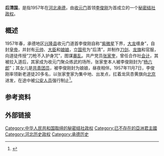 {{Not|后清}}
{{Infobox Former Country
|native_name            = {{lang|zh|后清国}}
|conventional_long_name = 
|common_name            = 
|
|continent              = 亚洲
|region                 = 东亚
|country                = 中华人民共和国
|era                    = 
|status                 = Unrecognized State
|status_text            = [[秘密结社政权|秘密结社政权]]
|empire                 = 
|government_type        = [[政教合一|政教合一]]<br>[[神权政治|神权政治]]<br>[[君主专制|君主专制]]
|
|life_span              = 
|
|year_start             = 1957年
|year_end               = 1957年
|
|year_exile_start       = 
|year_exile_end         = 
|
|event_start            = 
|date_start             = 
|event_end              = 
|date_end               = 11月7日
|
|event1                 = 
|date_event1            = 
|event2                 = 
|date_event2            = 
|event3                 = 
|date_event3            = 
|event4                 = 
|date_event4            = 
|
|event_pre              = 
|date_pre               = 
|event_post             = 
|date_post              = 
|
|p1                     = 中华人民共和国
|flag_p1                = Flag of the People's Republic of China.svg
|
|s1                     = 中华人民共和国
|flag_s1                = Flag of the People's Republic of China.svg
|
|image_flag             = Flag of None.svg
|flag                   = 
|flag_type              = 国旗
|
|image_coat             = Coats of arms of None.svg
|symbol                 = 
|symbol_type            = 国徽
|symbol_type_article    = 
|
|image_map              = 
|image_map_size         = 
|image_map_caption      = 
|
|capital                = 预定首都：[[北京|北京]]<br>根据地：{{CHN}}[[河北省|河北省]][[承德市|承德市]]
|capital_exile          = 
|latd =  |latm =  |latNS =  |longd =  |longm =  |longEW = 
|largest_city           = 
|
|national_motto         = 
|national_anthem        = 
|common_languages       = [[汉语|汉语]]
|demonym                = 
|religion               = [[收元门|收元门]]
|philosophy             = 
|currency               = [[人民币|人民币（CNY／RMB）]]
|currency_code          = CNY／RMB
|
|title_leader           = 国家最高领导人
|leader1                = [[皇帝|皇帝]] [[李俊刚|李俊刚]]
|year_leader1           = 1957年－1957年11月7日
|leader2                = 
|year_leader2           = 
|leader3                = 
|year_leader3           = 
|leader4                = 
|year_leader4           = 
|
|title_representative   = 国家元首
|representative1        = [[皇帝|皇帝]] [[李俊刚|李俊刚]]
|year_representative1   = 1957年－1957年11月7日
|representative2        = 
|year_representative2   = 
|representative3        = 
|year_representative3   = 
|representative4        = 
|year_representative4   = 
|
|title_deputy           = 政府首脑
|deputy1                = 
|year_deputy1           = 
|deputy2                = 
|year_deputy2           = 
|deputy3                = 
|year_deputy3           = 
|deputy4                = 
|year_deputy4           = 
|
|legislature            = 
|house1                 = 
|house2                 = 
|
|stat_year1             = 
|stat_area1             = 
|stat_pop1              = 
|stat_year2             = 
|stat_area2             = 
|stat_pop2              = 
|stat_year3             = 
|stat_area3             = 
|stat_pop3              = 
|stat_year4             = 
|stat_area4             = 
|stat_pop4              = 
|stat_year5             = 
|stat_area5             = 
|stat_pop5              = 
|footnotes              = 
|
|utc_offset             = +8
|cctld                  = 
|calling_code           = 
|today                  = {{CHN}}
}}

'''后清国'''，是指1957年在[[河北|河北]][[承德|承德]]，由[[收元门|收元门]]首领[[李俊刚|李俊刚]]为首成立的一个[[秘密结社政权|秘密结社政权]]。

== 概述 ==
1957年春，承德地区[[兴隆县|兴隆县]]收元门道首李俊刚自称“[[紫微星|紫微星]]下界，[[大龙|大龙]]缠身”，自封[[皇帝|皇帝]]，并封有[[元帅|元帅]]、[[大臣|大臣]]和[[娘娘|娘娘]]，立[[国号|国号]]为“后清”，并制作[[刀剑|刀剑]]、[[龙旗|龙旗]]和官服，向道徒传授“刀枪不入护身咒”，图谋[[暴乱|暴乱]]。共产党员[[张家奎|张家奎]]，曾任合作社[[会计|会计]]，其被拉入道后，其家成为收元门聚众练武的场所，张家奎本人被李俊刚封为“[[杨六郎|杨六郎]]”；其女儿是[[中國共產主義青年團|共青团员]]，被李俊刚封为娘娘，昼夜相伴。1957年11月7日，李俊刚率领新老道徒20多名，以张家奎家为集中地、出发点，扛着龙凤杏黄旗向[[北京|北京]]进发，在途中被[[公安人员|公安人员]]强行制止<ref name="谭松林 彭邦富／主编">{{cite book zh| language =zh| author =谭松林 彭邦富／主编| title =《中国秘密社会：第七卷·当代会道门、当代黑社会组织》>第四章 黄粱美梦：反动会道门死灰复燃>第二节 20世纪50年代中后期的反动会道门活动>一、发动暴乱、妄想称帝| format =| url =http://book.xuexi365.com/ebook/detail_11019880.html| date =2002年10月| id =第1版| publisher =福建人民出版社| location =福州| isbn =7-211-04179-X| accessdate =2002年10月| pages =第90页| archive-date =2015-01-03| archive-url =https://web.archive.org/web/20150103190249/http://book.xuexi365.com/ebook/detail_11019880.html| dead-url =yes}}</ref>。

== 参考资料 ==
{{Reflist}}

== 外部链接 ==

[[Category:中华人民共和国取缔的秘密结社政权|Category:中华人民共和国取缔的秘密结社政权]]
[[Category:已不存在的亞洲君主國|Category:已不存在的亞洲君主國]]
[[Category:河北历史政权|Category:河北历史政权]]
[[Category:承德历史|Category:承德历史]]